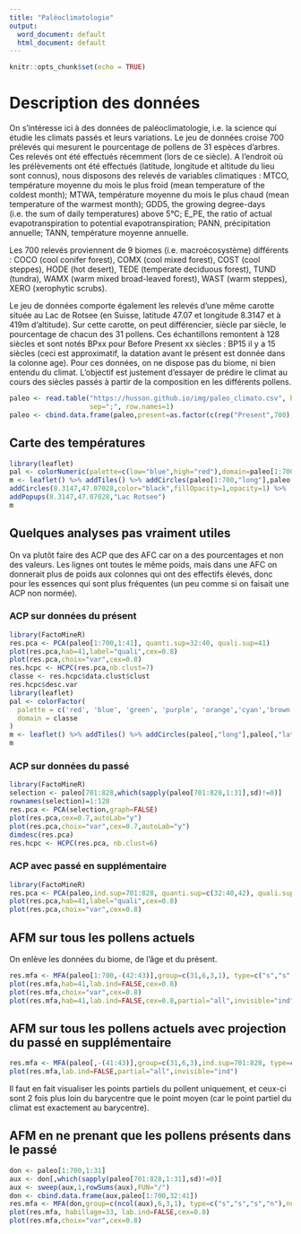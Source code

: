 ```yaml
---
title: "Paléoclimatologie"
output:
  word_document: default
  html_document: default
---
```


```r
knitr::opts_chunk$set(echo = TRUE)
```

<!-- ```{r, eval=FALSE, echo=FALSE} -->
<!-- install.packages("~/Bureau/bioindic_4.0.7.tar.gz", repos = NULL, type = "source") -->
<!-- if (!require(fields)) install.packages("fields") -->
<!-- if (!require(spam)) install.packages("spam") -->
<!-- if (!require(maps)) install.packages("maps") -->
<!-- library(bioindic) -->
<!-- data(ss700bm) -->
<!-- data(ss700po) -->
<!-- data(ss700cl) -->
<!-- data(ss700co) -->
<!-- ss700 <- cbind.data.frame(ss700po[,-1],ss700cl[,-1],ss700co[,-1],ss700bm) -->
<!-- rownames(ss700)<-tolower(ss700po[,1]) -->
<!-- colnames(ss700)<-tolower(colnames(ss700)) -->
<!-- ``` -->
<!-- ```{r} -->
<!-- data(fospop) -->
<!-- colnames(fospop)<-tolower(colnames(fospop)) -->
<!-- rownames(don)[701:828] <- paste0("BP",rownames(don)[701:828]) -->
<!-- write.table(don,file="paleo_climato.csv",sep=";",col.names=TRUE,row.names=TRUE) -->
<!-- ``` -->

# Description des données

On s'intéresse ici à des données de paléoclimatologie, i.e. la science qui étudie les climats passés et leurs variations.
Le jeu de données croise 700 prélevés qui mesurent le pourcentage de pollens de 31 espèces d'arbres. Ces relevés ont été effectués récemment (lors de ce siècle). A l'endroit où les prélèvements ont été effectués (latitude, longitude et altitude du lieu sont connus), nous disposons des relevés de variables climatiques : MTCO, température moyenne du mois le plus froid (mean temperature of the coldest month); MTWA, température moyenne du mois le plus chaud (mean temperature of the warmest month); GDD5, the growing degree-days (i.e. the sum of daily temperatures) above 5°C; E_PE, the ratio of actual evapotranspiration to potential evapotranspiration; PANN, précipitation annuelle; TANN, température moyenne annuelle.

Les 700 relevés proviennent de 9 biomes (i.e. macroécosystème) différents : COCO (cool conifer forest), COMX (cool mixed forest), COST (cool steppes), HODE (hot desert), TEDE (temperate deciduous forest), TUND (tundra), WAMX (warm mixed broad-leaved forest), WAST (warm steppes), XERO (xerophytic scrubs).

Le jeu de données comporte également les relevés d'une même carotte située au Lac de Rotsee (en Suisse, latitude 47.07 et longitude 8.3147 et à 419m d'altitude). Sur cette carotte, on peut différencier, siècle par siècle, le pourcentage de chacun des 31 pollens. Ces échantillons remontent à 128 siècles et sont notés BPxx pour Before Present xx siècles : BP15 il y a 15 siècles (ceci est approximatif, la datation avant le présent est donnée dans la colonne age). Pour ces données, on ne dispose pas du biome, ni bien entendu du climat. L'objectif est justement d'essayer de prédire le climat au cours des siècles passés à partir de la composition en les différents pollens.


```r
paleo <- read.table("https://husson.github.io/img/paleo_climato.csv", header=TRUE, 
                    sep=";", row.names=1)
paleo <- cbind.data.frame(paleo,present=as.factor(c(rep("Present",700),rep("Passe",128))))
```

## Carte des températures
```r
library(leaflet)
pal <- colorNumeric(palette=c(low="blue",high="red"),domain=paleo[1:700,"tann"])
m <- leaflet() %>% addTiles() %>% addCircles(paleo[1:700,"long"],paleo[1:700,"lati"],color=pal(paleo[1:700,"tann"]),fillOpacity=1,opacity=1) %>% 
addCircles(8.3147,47.07028,color="black",fillOpacity=1,opacity=1) %>% 
addPopups(8.3147,47.07028,"Lac Rotsee")
m
```

## Quelques analyses pas vraiment utiles

On va plutôt faire des ACP que des AFC car on a des pourcentages et non des valeurs. Les lignes ont toutes le même poids, mais dans une AFC on donnerait plus de poids aux colonnes qui ont des effectifs élevés, donc pour les essences qui sont plus fréquentes (un peu comme si on faisait une ACP non normée).

### ACP sur données du présent
```r
library(FactoMineR)
res.pca <- PCA(paleo[1:700,1:41], quanti.sup=32:40, quali.sup=41)
plot(res.pca,hab=41,label="quali",cex=0.8)
plot(res.pca,choix="var",cex=0.8)
res.hcpc <- HCPC(res.pca,nb.clust=7)
classe <- res.hcpc$data.clust$clust
res.hcpc$desc.var
library(leaflet)
pal <- colorFactor(
  palette = c('red', 'blue', 'green', 'purple', 'orange','cyan','brown'),
  domain = classe
)
m <- leaflet() %>% addTiles() %>% addCircles(paleo[,"long"],paleo[,"lati"],color=pal(classe),fillOpacity=1,opacity=1)
m
```

### ACP sur données du passé
```r
library(FactoMineR)
selection <- paleo[701:828,which(sapply(paleo[701:828,1:31],sd)!=0)]
rownames(selection)=1:128
res.pca <- PCA(selection,graph=FALSE)
plot(res.pca,cex=0.7,autoLab="y")
plot(res.pca,choix="var",cex=0.7,autoLab="y")
dimdesc(res.pca)
res.hcpc <- HCPC(res.pca, nb.clust=6)
```
### ACP avec passé en supplémentaire
```r
library(FactoMineR)
res.pca <- PCA(paleo,ind.sup=701:828, quanti.sup=c(32:40,42), quali.sup=c(41,43))
plot(res.pca,hab=41,label="quali",cex=0.8)
plot(res.pca,choix="var",cex=0.8)
```

## AFM sur tous les pollens actuels

On enlève les données du biome, de l'âge et du présent.
```r
res.mfa <- MFA(paleo[1:700,-(42:43)],group=c(31,6,3,1), type=c("s","s","s","n"),name.group=c("pollen","climat","lieu","biome"),num.group.sup=3:4,graph=FALSE)
plot(res.mfa,hab=41,lab.ind=FALSE,cex=0.8)
plot(res.mfa,choix="var",cex=0.8)
plot(res.mfa,hab=41,lab.ind=FALSE,cex=0.8,partial="all",invisible="ind")
```

## AFM sur tous les pollens actuels avec projection du passé en supplémentaire

```r
res.mfa <- MFA(paleo[,-(41:43)],group=c(31,6,3),ind.sup=701:828, type=c("s","s","s"),name.group=c("pollen","climat","lieu"),num.group.sup=3,graph=FALSE)
plot(res.mfa,lab.ind=FALSE,partial="all",invisible="ind")
```
Il faut en fait visualiser les points partiels du pollent uniquement, et ceux-ci sont 2 fois plus loin du barycentre que le point moyen (car le point partiel du climat est exactement au barycentre).

## AFM en ne prenant que les pollens présents dans le passé

```r
don <- paleo[1:700,1:31]
aux <- don[,which(sapply(paleo[701:828,1:31],sd)!=0)]
aux <- sweep(aux,1,rowSums(aux),FUN="/")
don <- cbind.data.frame(aux,paleo[1:700,32:41])
res.mfa <- MFA(don,group=c(ncol(aux),6,3,1), type=c("s","s","s","n"),num.group.sup=3:4,graph=FALSE)
plot(res.mfa, habillage=33, lab.ind=FALSE,cex=0.8)
plot(res.mfa,choix="var",cex=0.8)
```
